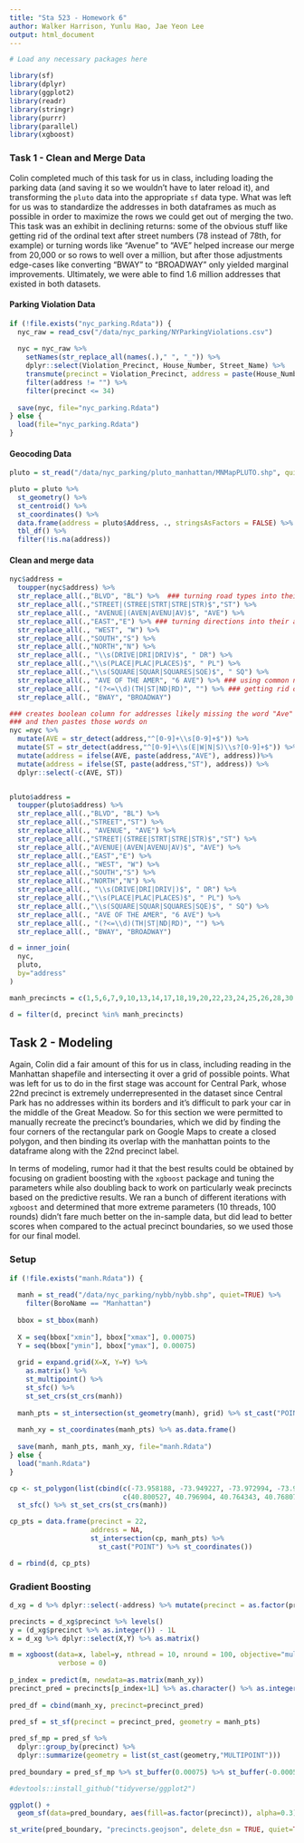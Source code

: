 ```yaml
---
title: "Sta 523 - Homework 6"
author: Walker Harrison, Yunlu Hao, Jae Yeon Lee
output: html_document
---
```


```r
# Load any necessary packages here

library(sf)
library(dplyr)
library(ggplot2)
library(readr)
library(stringr)
library(purrr)
library(parallel)
library(xgboost)
```

### Task 1 - Clean and Merge Data

Colin completed much of this task for us in class, including loading the parking data (and saving it so we wouldn't have to later reload it), and transforming the `pluto` data into the appropriate `sf` data type. What was left for us was to standardize the addresses in both dataframes as much as possible in order to maximize the rows we could get out of merging the two. This task was an exhibit in declining returns: some of the obvious stuff like getting rid of the ordinal text after street numbers (78 instead of 78th, for example) or turning words like "Avenue" to "AVE" helped increase our merge from 20,000 or so rows to well over a million, but after those adjustments edge-cases like converting "BWAY" to "BROADWAY" only yielded marginal improvements. Ultimately, we were able to find 1.6 million addresses that existed in both datasets.

#### Parking Violation Data

```r
if (!file.exists("nyc_parking.Rdata")) {
  nyc_raw = read_csv("/data/nyc_parking/NYParkingViolations.csv") 
  
  nyc = nyc_raw %>%
    setNames(str_replace_all(names(.)," ", "_")) %>%
    dplyr::select(Violation_Precinct, House_Number, Street_Name) %>%
    transmute(precinct = Violation_Precinct, address = paste(House_Number, Street_Name)) %>%
    filter(address != "") %>%
    filter(precinct <= 34)
  
  save(nyc, file="nyc_parking.Rdata")
} else {
  load(file="nyc_parking.Rdata")
}
```

#### Geocoding Data

```r
pluto = st_read("/data/nyc_parking/pluto_manhattan/MNMapPLUTO.shp", quiet=TRUE, stringsAsFactors = FALSE)

pluto = pluto %>%
  st_geometry() %>%
  st_centroid() %>%
  st_coordinates() %>% 
  data.frame(address = pluto$Address, ., stringsAsFactors = FALSE) %>%
  tbl_df() %>%
  filter(!is.na(address))
```


#### Clean and merge data

```r
nyc$address = 
  toupper(nyc$address) %>%
  str_replace_all(.,"BLVD", "BL") %>%  ### turning road types into their abbreviations
  str_replace_all(.,"STREET|(STREE|STRT|STRE|STR)$","ST") %>%
  str_replace_all(., "AVENUE|(AVEN|AVENU|AV)$", "AVE") %>%
  str_replace_all(.,"EAST","E") %>% ### turning directions into their abbreviations
  str_replace_all(., "WEST", "W") %>%
  str_replace_all(.,"SOUTH","S") %>%
  str_replace_all(.,"NORTH","N") %>%
  str_replace_all(., "\\s(DRIVE|DRI|DRIV)$", " DR") %>%
  str_replace_all(.,"\\s(PLACE|PLAC|PLACES)$", " PL") %>%
  str_replace_all(.,"\\s(SQUARE|SQUAR|SQUARES|SQE)$", " SQ") %>%
  str_replace_all(., "AVE OF THE AMER", "6 AVE") %>% ### using common name for Avenue of Americas
  str_replace_all(., "(?<=\\d)(TH|ST|ND|RD)", "") %>% ### getting rid of ordinal text after digits
  str_replace_all(., "BWAY", "BROADWAY")

### creates boolean column for addresses likely missing the word "Ave" or "Street"
### and then pastes those words on
nyc =nyc %>%
  mutate(AVE = str_detect(address,"^[0-9]+\\s[0-9]+$")) %>%
  mutate(ST = str_detect(address,"^[0-9]+\\s(E|W|N|S)\\s?[0-9]+$")) %>%
  mutate(address = ifelse(AVE, paste(address,"AVE"), address))%>%
  mutate(address = ifelse(ST, paste(address,"ST"), address)) %>%
  dplyr::select(-c(AVE, ST))


pluto$address = 
  toupper(pluto$address) %>% 
  str_replace_all(.,"BLVD", "BL") %>% 
  str_replace_all(.,"STREET","ST") %>%
  str_replace_all(., "AVENUE", "AVE") %>%
  str_replace_all(.,"STREET|(STREE|STRT|STRE|STR)$","ST") %>%
  str_replace_all(.,"AVENUE|(AVEN|AVENU|AV)$", "AVE") %>%
  str_replace_all(.,"EAST","E") %>% 
  str_replace_all(., "WEST", "W") %>%
  str_replace_all(.,"SOUTH","S") %>%
  str_replace_all(.,"NORTH","N") %>%
  str_replace_all(., "\\s(DRIVE|DRI|DRIV|)$", " DR") %>%
  str_replace_all(.,"\\s(PLACE|PLAC|PLACES)$", " PL") %>%
  str_replace_all(.,"\\s(SQUARE|SQUAR|SQUARES|SQE)$", " SQ") %>%
  str_replace_all(., "AVE OF THE AMER", "6 AVE") %>%
  str_replace_all(., "(?<=\\d)(TH|ST|ND|RD)", "") %>%
  str_replace_all(., "BWAY", "BROADWAY")

d = inner_join(
  nyc,
  pluto,
  by="address"
)

manh_precincts = c(1,5,6,7,9,10,13,14,17,18,19,20,22,23,24,25,26,28,30,32,33,34)

d = filter(d, precinct %in% manh_precincts)

```


## Task 2 - Modeling

Again, Colin did a fair amount of this for us in class, including reading in the Manhattan shapefile and intersecting it over a grid of possible points. What was left for us to do in the first stage was account for Central Park, whose 22nd precinct is extremely underrepresented in the dataset since Central Park has no addresses within its borders and it's difficult to park your car in the middle of the Great Meadow. So for this section we were permitted to manually recreate the precinct's boundaries, which we did by finding the four corners of the rectangular park on Google Maps to create a closed polygon, and then binding its overlap with the manhattan points to the dataframe along with the 22nd precinct label. 

In terms of modeling, rumor had it that the best results could be obtained by focusing on gradient boosting with the `xgboost` package and tuning the parameters while also doubling back to work on particularly weak precincts based on the predictive results. We ran a bunch of different iterations with `xgboost` and determined that more extreme parameters (10 threads, 100 rounds) didn't fare much better on the in-sample data, but did lead to better scores when compared to the actual precinct boundaries, so we used those for our final model. 

### Setup

```r

if (!file.exists("manh.Rdata")) {
    
  manh = st_read("/data/nyc_parking/nybb/nybb.shp", quiet=TRUE) %>%
    filter(BoroName == "Manhattan")
  
  bbox = st_bbox(manh)
  
  X = seq(bbox["xmin"], bbox["xmax"], 0.00075)
  Y = seq(bbox["ymin"], bbox["ymax"], 0.00075)
  
  grid = expand.grid(X=X, Y=Y) %>% 
    as.matrix() %>%
    st_multipoint() %>%
    st_sfc() %>%
    st_set_crs(st_crs(manh))
      
  manh_pts = st_intersection(st_geometry(manh), grid) %>% st_cast("POINT")
   
  manh_xy = st_coordinates(manh_pts) %>% as.data.frame()
  
  save(manh, manh_pts, manh_xy, file="manh.Rdata")
} else {
  load("manh.Rdata")
}

cp <- st_polygon(list(cbind(c(-73.958188, -73.949227, -73.972994, -73.981783,-73.958188),
                            c(40.800527, 40.796904, 40.764343, 40.768075, 40.800527)))) %>% 
  st_sfc() %>% st_set_crs(st_crs(manh))

cp_pts = data.frame(precinct = 22,
                    address = NA,
                    st_intersection(cp, manh_pts) %>% 
                      st_cast("POINT") %>% st_coordinates())

d = rbind(d, cp_pts)
```

### Gradient Boosting

```r
d_xg = d %>% dplyr::select(-address) %>% mutate(precinct = as.factor(precinct))

precincts = d_xg$precinct %>% levels()
y = (d_xg$precinct %>% as.integer()) - 1L
x = d_xg %>% dplyr::select(X,Y) %>% as.matrix()

m = xgboost(data=x, label=y, nthread = 10, nround = 100, objective="multi:softmax", num_class=length(precincts),
            verbose = 0)
  
p_index = predict(m, newdata=as.matrix(manh_xy))
precinct_pred = precincts[p_index+1L] %>% as.character() %>% as.integer()
  
pred_df = cbind(manh_xy, precinct=precinct_pred)
  
pred_sf = st_sf(precinct = precinct_pred, geometry = manh_pts)

pred_sf_mp = pred_sf %>%
  dplyr::group_by(precinct) %>%
  dplyr::summarize(geometry = list(st_cast(geometry,"MULTIPOINT")))
  
pred_boundary = pred_sf_mp %>% st_buffer(0.00075) %>% st_buffer(-0.0005)

#devtools::install_github("tidyverse/ggplot2")

ggplot() +
  geom_sf(data=pred_boundary, aes(fill=as.factor(precinct)), alpha=0.3)

st_write(pred_boundary, "precincts.geojson", delete_dsn = TRUE, quiet=TRUE)
```